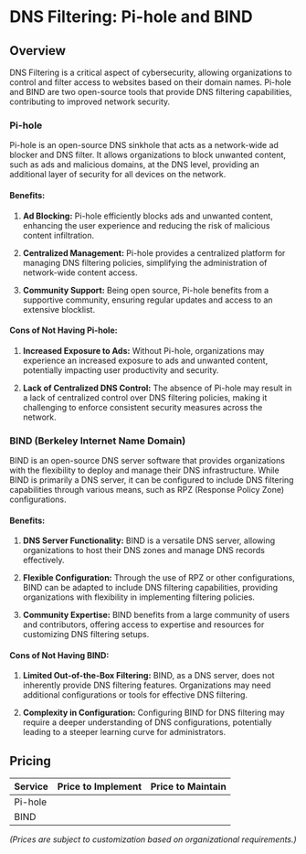 # DNS Filtering: Pi-hole and BIND

## Overview

DNS Filtering is a critical aspect of cybersecurity, allowing organizations to control and filter access to websites based on their domain names. Pi-hole and BIND are two open-source tools that provide DNS filtering capabilities, contributing to improved network security.

### Pi-hole

Pi-hole is an open-source DNS sinkhole that acts as a network-wide ad blocker and DNS filter. It allows organizations to block unwanted content, such as ads and malicious domains, at the DNS level, providing an additional layer of security for all devices on the network.

#### Benefits:

1. **Ad Blocking:** Pi-hole efficiently blocks ads and unwanted content, enhancing the user experience and reducing the risk of malicious content infiltration.

2. **Centralized Management:** Pi-hole provides a centralized platform for managing DNS filtering policies, simplifying the administration of network-wide content access.

3. **Community Support:** Being open source, Pi-hole benefits from a supportive community, ensuring regular updates and access to an extensive blocklist.

#### Cons of Not Having Pi-hole:

1. **Increased Exposure to Ads:** Without Pi-hole, organizations may experience an increased exposure to ads and unwanted content, potentially impacting user productivity and security.

2. **Lack of Centralized DNS Control:** The absence of Pi-hole may result in a lack of centralized control over DNS filtering policies, making it challenging to enforce consistent security measures across the network.

### BIND (Berkeley Internet Name Domain)

BIND is an open-source DNS server software that provides organizations with the flexibility to deploy and manage their DNS infrastructure. While BIND is primarily a DNS server, it can be configured to include DNS filtering capabilities through various means, such as RPZ (Response Policy Zone) configurations.

#### Benefits:

1. **DNS Server Functionality:** BIND is a versatile DNS server, allowing organizations to host their DNS zones and manage DNS records effectively.

2. **Flexible Configuration:** Through the use of RPZ or other configurations, BIND can be adapted to include DNS filtering capabilities, providing organizations with flexibility in implementing filtering policies.

3. **Community Expertise:** BIND benefits from a large community of users and contributors, offering access to expertise and resources for customizing DNS filtering setups.

#### Cons of Not Having BIND:

1. **Limited Out-of-the-Box Filtering:** BIND, as a DNS server, does not inherently provide DNS filtering features. Organizations may need additional configurations or tools for effective DNS filtering.

2. **Complexity in Configuration:** Configuring BIND for DNS filtering may require a deeper understanding of DNS configurations, potentially leading to a steeper learning curve for administrators.

## Pricing

| Service   | Price to Implement | Price to Maintain |
|-----------|--------------------|-------------------|
| Pi-hole   |                    |                   |
| BIND      |                    |                   |

*(Prices are subject to customization based on organizational requirements.)*
